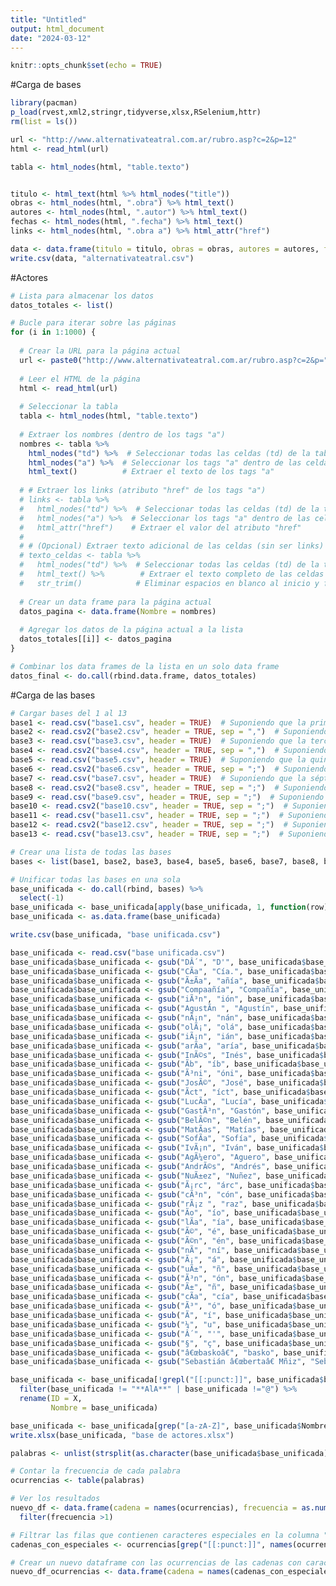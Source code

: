 ```yaml
---
title: "Untitled"
output: html_document
date: "2024-03-12"
---
```


```r
knitr::opts_chunk$set(echo = TRUE)
```

#Carga de bases
```r
library(pacman)
p_load(rvest,xml2,stringr,tidyverse,xlsx,RSelenium,httr)
rm(list = ls())
```

```r
url <- "http://www.alternativateatral.com.ar/rubro.asp?c=2&p=12"
html <- read_html(url)

tabla <- html_nodes(html, "table.texto")


titulo <- html_text(html %>% html_nodes("title"))
obras <- html_nodes(html, ".obra") %>% html_text()
autores <- html_nodes(html, ".autor") %>% html_text()
fechas <- html_nodes(html, ".fecha") %>% html_text()
links <- html_nodes(html, ".obra a") %>% html_attr("href")

data <- data.frame(titulo = titulo, obras = obras, autores = autores, fechas = fechas, links = links)
write.csv(data, "alternativateatral.csv")

```
#Actores
```r
# Lista para almacenar los datos
datos_totales <- list()

# Bucle para iterar sobre las páginas
for (i in 1:1000) {
  
  # Crear la URL para la página actual
  url <- paste0("http://www.alternativateatral.com.ar/rubro.asp?c=2&p=", i)
  
  # Leer el HTML de la página
  html <- read_html(url)
  
  # Seleccionar la tabla
  tabla <- html_nodes(html, "table.texto")
  
  # Extraer los nombres (dentro de los tags "a")
  nombres <- tabla %>%
    html_nodes("td") %>%  # Seleccionar todas las celdas (td) de la tabla
    html_nodes("a") %>%  # Seleccionar los tags "a" dentro de las celdas
    html_text()          # Extraer el texto de los tags "a"
  
  # # Extraer los links (atributo "href" de los tags "a")
  # links <- tabla %>%
  #   html_nodes("td") %>%  # Seleccionar todas las celdas (td) de la tabla
  #   html_nodes("a") %>%  # Seleccionar los tags "a" dentro de las celdas
  #   html_attr("href")    # Extraer el valor del atributo "href"
  # 
  # # (Opcional) Extraer texto adicional de las celdas (sin ser links)
  # texto_celdas <- tabla %>%
  #   html_nodes("td") %>%  # Seleccionar todas las celdas (td) de la tabla
  #   html_text() %>%        # Extraer el texto completo de las celdas
  #   str_trim()            # Eliminar espacios en blanco al inicio y final
  
  # Crear un data frame para la página actual
  datos_pagina <- data.frame(Nombre = nombres)
  
  # Agregar los datos de la página actual a la lista
  datos_totales[[i]] <- datos_pagina
}

# Combinar los data frames de la lista en un solo data frame
datos_final <- do.call(rbind.data.frame, datos_totales)
```
#Carga de las bases
```r
# Cargar bases del 1 al 13
base1 <- read.csv("base1.csv", header = TRUE)  # Suponiendo que la primera base está separada por comas
base2 <- read.csv2("base2.csv", header = TRUE, sep = ",")  # Suponiendo que la segunda base está separada por punto y coma
base3 <- read.csv("base3.csv", header = TRUE)  # Suponiendo que la tercera base está separada por comas
base4 <- read.csv2("base4.csv", header = TRUE, sep = ",")  # Suponiendo que la cuarta base está separada por punto y coma
base5 <- read.csv("base5.csv", header = TRUE)  # Suponiendo que la quinta base está separada por comas
base6 <- read.csv2("base6.csv", header = TRUE, sep = ";")  # Suponiendo que la sexta base está separada por punto y coma
base7 <- read.csv("base7.csv", header = TRUE)  # Suponiendo que la séptima base está separada por comas
base8 <- read.csv2("base8.csv", header = TRUE, sep = ";")  # Suponiendo que la octava base está separada por punto y coma
base9 <- read.csv("base9.csv", header = TRUE, sep = ";")  # Suponiendo que la novena base está separada por comas
base10 <- read.csv2("base10.csv", header = TRUE, sep = ";")  # Suponiendo que la décima base está separada por punto y coma
base11 <- read.csv("base11.csv", header = TRUE, sep = ";")  # Suponiendo que la undécima base está separada por comas
base12 <- read.csv2("base12.csv", header = TRUE, sep = ";")  # Suponiendo que la duodécima base está separada por punto y coma
base13 <- read.csv("base13.csv", header = TRUE, sep = ";")  # Suponiendo que la decimotercera base está separada por comas

# Crear una lista de todas las bases
bases <- list(base1, base2, base3, base4, base5, base6, base7, base8, base9, base10, base11, base12, base13)

# Unificar todas las bases en una sola
base_unificada <- do.call(rbind, bases) %>% 
  select(-1)
base_unificada <- base_unificada[apply(base_unificada, 1, function(row) any(grepl("\\w", row))), ]
base_unificada <- as.data.frame(base_unificada)

write.csv(base_unificada, "base unificada.csv")
```

```r
base_unificada <- read.csv("base unificada.csv")
base_unificada$base_unificada <- gsub("DÂ´", "D'", base_unificada$base_unificada)
base_unificada$base_unificada <- gsub("CÃ­a", "Cía.", base_unificada$base_unificada) 
base_unificada$base_unificada <- gsub("Ã±Ã­a", "añía", base_unificada$base_unificada)
base_unificada$base_unificada <- gsub("Compaañía", "Compañía", base_unificada$base_unificada)
base_unificada$base_unificada <- gsub("iÃ³n", "ión", base_unificada$base_unificada)
base_unificada$base_unificada <- gsub("AgustÃ­n ", "Agustín", base_unificada$base_unificada)
base_unificada$base_unificada <- gsub("nÃ¡n", "nán", base_unificada$base_unificada)
base_unificada$base_unificada <- gsub("olÃ¡", "olá", base_unificada$base_unificada)
base_unificada$base_unificada <- gsub("iÃ¡n", "ián", base_unificada$base_unificada)
base_unificada$base_unificada <- gsub("arÃ­a", "aría", base_unificada$base_unificada)
base_unificada$base_unificada <- gsub("InÃ©s", "Inés", base_unificada$base_unificada)
base_unificada$base_unificada <- gsub("Ã­b", "íb", base_unificada$base_unificada)
base_unificada$base_unificada <- gsub("Ã³ni", "óni", base_unificada$base_unificada)
base_unificada$base_unificada <- gsub("JosÃ©", "José", base_unificada$base_unificada)
base_unificada$base_unificada <- gsub("Ã­ct", "íct", base_unificada$base_unificada)
base_unificada$base_unificada <- gsub("LucÃ­a", "Lucía", base_unificada$base_unificada)
base_unificada$base_unificada <- gsub("GastÃ³n", "Gastón", base_unificada$base_unificada)
base_unificada$base_unificada <- gsub("BelÃ©n", "Belén", base_unificada$base_unificada)
base_unificada$base_unificada <- gsub("MatÃ­as", "Matías", base_unificada$base_unificada)
base_unificada$base_unificada <- gsub("SofÃ­a", "Sofía", base_unificada$base_unificada)
base_unificada$base_unificada <- gsub("IvÃ¡n", "Iván", base_unificada$base_unificada)
base_unificada$base_unificada <- gsub("AgÃ¼ero", "Aguero", base_unificada$base_unificada)
base_unificada$base_unificada <- gsub("AndrÃ©s", "Andrés", base_unificada$base_unificada)
base_unificada$base_unificada <- gsub("NuÃ±ez", "Nuñez", base_unificada$base_unificada)
base_unificada$base_unificada <- gsub("Ã¡rc", "árc", base_unificada$base_unificada)
base_unificada$base_unificada <- gsub("cÃ³n", "cón", base_unificada$base_unificada)
base_unificada$base_unificada <- gsub("rÃ¡z ", "raz", base_unificada$base_unificada)
base_unificada$base_unificada <- gsub("Ã­o", "ío", base_unificada$base_unificada)
base_unificada$base_unificada <- gsub("lÃ­a", "ía", base_unificada$base_unificada)
base_unificada$base_unificada <- gsub("Ã©", "é", base_unificada$base_unificada)
base_unificada$base_unificada <- gsub("Ã©n", "én", base_unificada$base_unificada)
base_unificada$base_unificada <- gsub("nÃ­", "ní", base_unificada$base_unificada)
base_unificada$base_unificada <- gsub("Ã¡", "á", base_unificada$base_unificada)
base_unificada$base_unificada <- gsub("uÃ±", "ñ", base_unificada$base_unificada)
base_unificada$base_unificada <- gsub("Ã³n", "ón", base_unificada$base_unificada)
base_unificada$base_unificada <- gsub("Ã±", "ñ", base_unificada$base_unificada)
base_unificada$base_unificada <- gsub("cÃ­a", "cía", base_unificada$base_unificada)
base_unificada$base_unificada <- gsub("Ã³", "ó", base_unificada$base_unificada)
base_unificada$base_unificada <- gsub("Ã", "í", base_unificada$base_unificada)
base_unificada$base_unificada <- gsub("¼", "u", base_unificada$base_unificada)
base_unificada$base_unificada <- gsub("Â´", "'", base_unificada$base_unificada)
base_unificada$base_unificada <- gsub("§", "ç", base_unificada$base_unificada)
base_unificada$base_unificada <- gsub("â€œbaskoâ€", "basko", base_unificada$base_unificada)
base_unificada$base_unificada <- gsub("Sebastián â€œbertaâ€ Mñiz", "Sebastián Berta Muñiz", base_unificada$base_unificada)

base_unificada <- base_unificada[!grepl("[[:punct:]]", base_unificada$base_unificada), ] %>% 
  filter(base_unificada != "**AlA**" | base_unificada !="@") %>% 
  rename(ID = X,
         Nombre = base_unificada)

base_unificada <- base_unificada[grep("[a-zA-Z]", base_unificada$Nombre), ]
write.xlsx(base_unificada, "base de actores.xlsx")
```

```r
palabras <- unlist(strsplit(as.character(base_unificada$base_unificada), " "))

# Contar la frecuencia de cada palabra
ocurrencias <- table(palabras)

# Ver los resultados
nuevo_df <- data.frame(cadena = names(ocurrencias), frecuencia = as.numeric(ocurrencias)) %>% 
  filter(frecuencia >1)

# Filtrar las filas que contienen caracteres especiales en la columna "cadena"
cadenas_con_especiales <- ocurrencias[grep("[[:punct:]]", names(ocurrencias))]

# Crear un nuevo dataframe con las ocurrencias de las cadenas con caracteres especiales
nuevo_df_ocurrencias <- data.frame(cadena = names(cadenas_con_especiales), frecuencia = cadenas_con_especiales)

```




